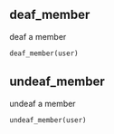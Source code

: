 ## deaf_member
deaf a member

```python
deaf_member(user)
```

## undeaf_member
undeaf a member

```python
undeaf_member(user)
```